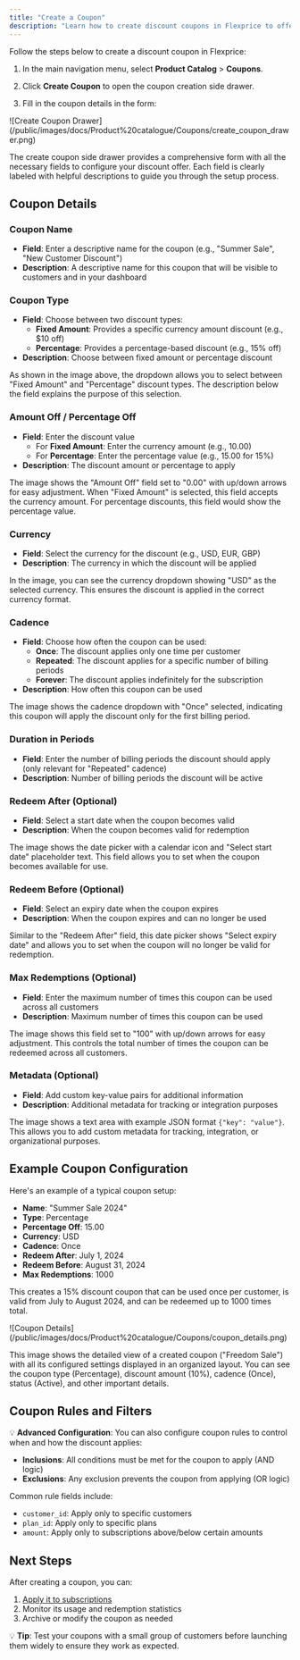 ```yaml
---
title: "Create a Coupon"
description: "Learn how to create discount coupons in Flexprice to offer flexible pricing options to your customers."
---
```


Follow the steps below to create a discount coupon in Flexprice:

1. In the main navigation menu, select **Product Catalog** > **Coupons**.

2. Click **Create Coupon** to open the coupon creation side drawer.

3. Fill in the coupon details in the form:

<Frame>
  ![Create Coupon Drawer](/public/images/docs/Product%20catalogue/Coupons/create_coupon_drawer.png)
</Frame>

The create coupon side drawer provides a comprehensive form with all the necessary fields to configure your discount offer. Each field is clearly labeled with helpful descriptions to guide you through the setup process.

## Coupon Details

### Coupon Name

- **Field**: Enter a descriptive name for the coupon (e.g., "Summer Sale", "New Customer Discount")
- **Description**: A descriptive name for this coupon that will be visible to customers and in your dashboard

### Coupon Type

- **Field**: Choose between two discount types:
  - **Fixed Amount**: Provides a specific currency amount discount (e.g., $10 off)
  - **Percentage**: Provides a percentage-based discount (e.g., 15% off)
- **Description**: Choose between fixed amount or percentage discount

As shown in the image above, the dropdown allows you to select between "Fixed Amount" and "Percentage" discount types. The description below the field explains the purpose of this selection.

### Amount Off / Percentage Off

- **Field**: Enter the discount value
  - For **Fixed Amount**: Enter the currency amount (e.g., 10.00)
  - For **Percentage**: Enter the percentage value (e.g., 15.00 for 15%)
- **Description**: The discount amount or percentage to apply

The image shows the "Amount Off" field set to "0.00" with up/down arrows for easy adjustment. When "Fixed Amount" is selected, this field accepts the currency amount. For percentage discounts, this field would show the percentage value.

### Currency

- **Field**: Select the currency for the discount (e.g., USD, EUR, GBP)
- **Description**: The currency in which the discount will be applied

In the image, you can see the currency dropdown showing "USD" as the selected currency. This ensures the discount is applied in the correct currency format.

### Cadence

- **Field**: Choose how often the coupon can be used:
  - **Once**: The discount applies only one time per customer
  - **Repeated**: The discount applies for a specific number of billing periods
  - **Forever**: The discount applies indefinitely for the subscription
- **Description**: How often this coupon can be used

The image shows the cadence dropdown with "Once" selected, indicating this coupon will apply the discount only for the first billing period.

### Duration in Periods

- **Field**: Enter the number of billing periods the discount should apply (only relevant for "Repeated" cadence)
- **Description**: Number of billing periods the discount will be active

### Redeem After (Optional)

- **Field**: Select a start date when the coupon becomes valid
- **Description**: When the coupon becomes valid for redemption

The image shows the date picker with a calendar icon and "Select start date" placeholder text. This field allows you to set when the coupon becomes available for use.

### Redeem Before (Optional)

- **Field**: Select an expiry date when the coupon expires
- **Description**: When the coupon expires and can no longer be used

Similar to the "Redeem After" field, this date picker shows "Select expiry date" and allows you to set when the coupon will no longer be valid for redemption.

### Max Redemptions (Optional)

- **Field**: Enter the maximum number of times this coupon can be used across all customers
- **Description**: Maximum number of times this coupon can be used

The image shows this field set to "100" with up/down arrows for easy adjustment. This controls the total number of times the coupon can be redeemed across all customers.

### Metadata (Optional)

- **Field**: Add custom key-value pairs for additional information
- **Description**: Additional metadata for tracking or integration purposes

The image shows a text area with example JSON format `{"key": "value"}`. This allows you to add custom metadata for tracking, integration, or organizational purposes.

## Example Coupon Configuration

Here's an example of a typical coupon setup:

- **Name**: "Summer Sale 2024"
- **Type**: Percentage
- **Percentage Off**: 15.00
- **Currency**: USD
- **Cadence**: Once
- **Redeem After**: July 1, 2024
- **Redeem Before**: August 31, 2024
- **Max Redemptions**: 1000

This creates a 15% discount coupon that can be used once per customer, is valid from July to August 2024, and can be redeemed up to 1000 times total.

<Frame>
  ![Coupon Details](/public/images/docs/Product%20catalogue/Coupons/coupon_details.png)
</Frame>

This image shows the detailed view of a created coupon ("Freedom Sale") with all its configured settings displayed in an organized layout. You can see the coupon type (Percentage), discount amount (10%), cadence (Once), status (Active), and other important details.

## Coupon Rules and Filters

💡 **Advanced Configuration**: You can also configure coupon rules to control when and how the discount applies:

- **Inclusions**: All conditions must be met for the coupon to apply (AND logic)
- **Exclusions**: Any exclusion prevents the coupon from applying (OR logic)

Common rule fields include:

- `customer_id`: Apply only to specific customers
- `plan_id`: Apply only to specific plans
- `amount`: Apply only to subscriptions above/below certain amounts

## Next Steps

After creating a coupon, you can:

1. [Apply it to subscriptions](/docs/product-catalogue/coupons/apply-discount-on-subscription)
2. Monitor its usage and redemption statistics
3. Archive or modify the coupon as needed

💡 **Tip**: Test your coupons with a small group of customers before launching them widely to ensure they work as expected.
